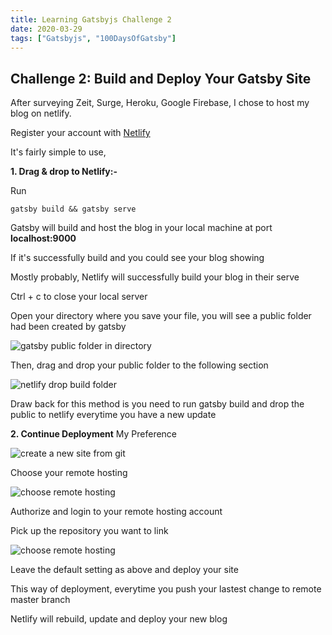 ```yaml
---
title: Learning Gatsbyjs Challenge 2
date: 2020-03-29
tags: ["Gatsbyjs", "100DaysOfGatsby"]
---
```


## Challenge 2: Build and Deploy Your Gatsby Site

After surveying Zeit, Surge, Heroku, Google Firebase, I chose to host my blog on netlify.

Register your account with <a href="https://www.netlify.com/" target="_blank" rel="noreferrer noopener">Netlify</a>

It's fairly simple to use,

**1. Drag & drop to Netlify:-**

Run

```terminal
gatsby build && gatsby serve
```

Gatsby will build and host the blog in your local machine at port **localhost:9000**

If it's successfully build and you could see your blog showing

Mostly probably, Netlify will successfully build your blog in their serve

Ctrl + c to close your local server

Open your directory where you save your file, you will see a public folder had been created by gatsby

![gatsby public folder in directory](../assets/gatsbyjs-public-folder.png)

Then, drag and drop your public folder to the following section

![netlify drop build folder](../assets/netlify-deployment-1.png)

Draw back for this method is you need to run gatsby build and drop the public to netlify everytime you have a new update

**2. Continue Deployment** My Preference

![create a new site from git](../assets/netlify-deployment-2.png)

Choose your remote hosting

![choose remote hosting](../assets/netlify-deployment-3.png)

Authorize and login to your remote hosting account

Pick up the repository you want to link

![choose remote hosting](../assets/netlify-deployment-4.png)

Leave the default setting as above and deploy your site

This way of deployment, everytime you push your lastest change to remote master branch

Netlify will rebuild, update and deploy your new blog
